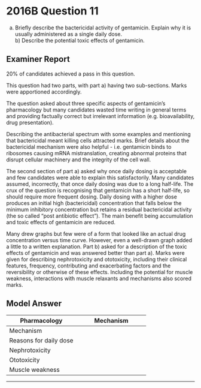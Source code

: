 # 2016B Question 11 


a) Briefly describe the bactericidal activity of gentamicin. Explain why it is usually administered as a single daily dose. <br>b) Describe the potential toxic effects of gentamicin.


## Examiner Report

20% of candidates achieved a pass in this question.


This question had two parts, with part a) having two sub-sections. Marks were apportioned accordingly.


The question asked about three specific aspects of gentamicin’s pharmacology but many candidates wasted time writing in general terms and providing factually correct but irrelevant information (e.g. bioavailability, drug presentation).


Describing the antibacterial spectrum with some examples and mentioning that bactericidal meant killing cells attracted marks. Brief details about the bactericidal mechanism were also helpful - i.e. gentamicin binds to ribosomes causing mRNA mistranslation, creating abnormal proteins that disrupt cellular machinery and the integrity of the cell wall.


The second section of part a) asked why once daily dosing is acceptable and few candidates were able to explain this satisfactorily. Many candidates assumed, incorrectly, that once daily dosing was due to a long half-life. The crux of the question is recognising that gentamicin has a short half-life, so should require more frequent dosing. Daily dosing with a higher dose produces an initial high (bactericidal) concentration that falls below the minimum inhibitory concentration but retains a residual bactericidal activity (the so called “post antibiotic effect”). The main benefit being accumulation and toxic effects of gentamicin are reduced.


Many drew graphs but few were of a form that looked like an actual drug concentration versus time curve. However, even a well-drawn graph added a little to a written explanation.
Part b) asked for a description of the toxic effects of gentamicin and was answered better than part a). Marks were given for describing nephrotoxicity and ototoxicity, including their clinical features, frequency, contributing and exacerbating factors and the reversibility or otherwise of these effects. Including the potential for muscle weakness, interactions with muscle relaxants and mechanisms also scored marks.

## Model Answer


|Pharmacology|Mechanism|
| -- | -- |
|Mechanism|<p>- Bactericidal</p><p>- Irreversibly bind 30S subunit of ribosome → MRNA mistranslation → Abnormal proteins → Cell dysfunction</p><p>- ↓ Multiplication and cell death</p>|
|Reasons for daily dose|<p>- Killing ∝ peak concentration (cf. time above MIC)</p><p>- Post-antibiotic effect</p><p>- ↓ Frequency → ↓ Risk nephrotoxicity</p>|
|Nephrotoxicity|<p>- Occurs in 10-25%</p><p>- ↑ Risk if ↑ frequency of dose, ↑ age, CKD, dehydrated, contrast load, other nephrotoxins</p><p>- May be reversible</p>|
|Ototoxicity|<p>- Vestibular dysfunction, deafness</p><p>- Often irreversible</p><p>- 1 in 10,000 risk</p><p>- ↑ Risk if ↑ peak concentration</p><p>- ↑ Dose</p><p>- ↑ Injection rate</p>|
|Muscle weakness|<p>- Potentiates non-depolarising relaxants:</p><p>&emsp;- Antagonises pre-synaptic VDCC</p><p>&emsp;- Blocks post-synaptic VDNaC</p>|


--- 

